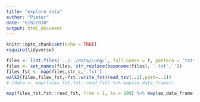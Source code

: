 ```yaml
---
title: "explore data"
author: "Pieter"
date: "6/8/2018"
output: html_document
---
```


```r
knitr::opts_chunk$set(echo = TRUE)
require(tidyverse)
```

```r
files <- list.files('../../data/Lung/', full.names = T, pattern = 'txt$')
files <- set_names(files, str_replace(basename(files), '.txt',''))
files_fst <- map(files,str_c,'.fst')
walk2(files,files_fst,~fst::write_fst(read_tsv(..1),path=..2))
# (data <- map(files_fst,fst::read_fst) %>% map(as_data_frame))
```


```r
map(files_fst,fst::read_fst, from = 1, to = 100) %>% map(as_data_frame)
```

